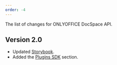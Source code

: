 ```yaml
---
order: -4
---
```

The list of changes for ONLYOFFICE DocSpace API.

## Version 2.0

* Updated [Storybook](/docspace-storybook).
* Added the [Plugins SDK](/docspace/pluginssdk/) section.

